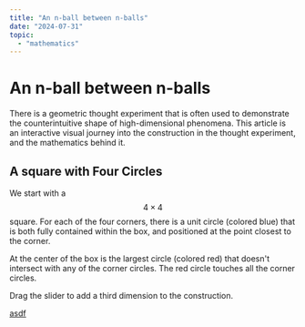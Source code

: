 ```yaml
---
title: "An n-ball between n-balls"
date: "2024-07-31"
topic:
  - "mathematics"
---
```

# An n-ball between n-balls

There is a geometric thought experiment that is often used to demonstrate the counterintuitive shape of high-dimensional phenomena. This article is an interactive visual journey into the construction in the thought experiment, and the mathematics behind it.

## A square with Four Circles

We start with a $$4 \times 4$$ square. For each of the four corners, there is a unit circle (colored blue) that is both fully contained within the box, and positioned at the point closest to the corner.

At the center of the box is the largest circle (colored red) that doesn't intersect with any of the corner circles.
The red circle touches all the corner circles.


<Diagram2D />

Drag the slider to add a third dimension to the construction.


<Diagram3D />




<Diagram3D2 />

[asdf](https://www.youtube.com/watch?v=uU_Q2a0S0zI&t=1716s)
